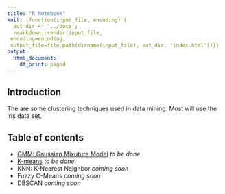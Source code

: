 ```yaml
---
title: "R Notebook"
knit: (function(input_file, encoding) {
  out_dir <- '../docs';
  rmarkdown::render(input_file,
 encoding=encoding,
 output_file=file.path(dirname(input_file), out_dir, 'index.html'))})
output:
  html_document:
    df_print: paged
---
```


## Introduction

The are some clustering techniques used in data mining.
Most will use the iris data set.

## Table of contents

* [GMM: Gaussian Mixuture Model](gmm.html) *to be done*
* [K-means](k-means.html) *to be done*
* KNN: K-Nearest Neighbor *coming soon*
* Fuzzy C-Means *coming soon*
* DBSCAN *coming soon*